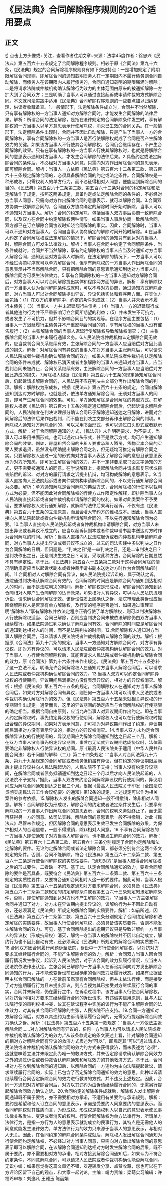 # 《民法典》合同解除程序规则的20个适用要点
## 正文
☝ 点击上方头像或+关注，查看作者往期文章~来源：法学45度作者：徐忠兴《民法典》第五百六十五条规定了合同解除程序规则。相较于原《合同法》第九十六条，《民法典》规定的合同解除程序规则具有如下突出特点：一是增加规定了附期限解除合同规则，即解除合同的通知载明债务人在一定期限内不履行债务则合同自动解除，而债务人在该期限内未履行债务的，合同自通知载明的期限届满时解除；二是将请求法院或仲裁机构确认解除行为效力的主体范围由原来的被通知解除一方扩大到了合同双方；三是明确了当事人可以通过直接起诉或申请仲裁的方式解除合同。本文就司法实践中适用《民法典》合同解除程序规则的一些要点加以归纳整理，供读者收藏备查。1.一般情形下，法定解除条件成立时，合同并不当然解除，只有享有解除权的一方当事人通知对方解除合同时，才能发生合同解除的法律后果。解析：所谓合同的法定解除，是指在法律规定的合同解除条件发生时，享有解除权的一方当事人以单方意思表示行使解除权，消灭已生效的合同关系。在一般情形下，法定解除条件出现时，合同并不因此自动解除，只是产生了当事人一方的合同解除权，享有合同解除权的一方当事人是否行使解除权就成了合同是否产生解除效力的关键。如果该方当事人不行使其合同解除权，合同仍会继续存在，不产生合同解除的效果。只有在享有解除权的一方当事人行使其解除权时，也就是将解除合同的意思表示通知对方当事人，才发生合同解除的法律后果。2.具备约定或法定解除合同的条件后，不必经对方当事人同意，只需向对方作出解除合同的意思表示，即可解除合同。解析：当事人一方依照《民法典》第五百六十二条第二款、第五百六十三条规定解除合同的，必须具备解除合同的约定或法定条件。合同解除权是一种形成权，只需权利人的单方行为，而不必征得相对人同意，便能达到解除合同的目的。《民法典》第五百六十二条第二款、第五百六十三条对合同的约定解除和法定解除作了规定，按照这两条规定，具备约定或法定解除合同的条件的，不必经对方当事人同意，只需向对方作出解除合同的意思表示，就可以解除合同。3.合同双方协商一致解除合同的，合同自双方协商确定的解除时间开始时解除，当事人可以不通知对方当事人。解析：合同的约定解除，包括当事人双方事后协商一致解除合同，以及双方在合同中约定解除权两种情形。如果当事人事后协商一致解除合同，双方都已在订立解除合同协议时知晓合同解除的事实。因此，合同解除时，当事人可以不通知对方当事人，合同自当事人协商确定的解除时间开始时解除。4.在当事人约定了合同解除权或法定解除的情况下，解除合同的通知只有到达对方当事人时，解除合同方可发生法律效力。解析：当事人在合同中约定了合同解除条件，当条件成就时，合同并不当然解除，享有约定解除权的当事人应当及时通知对方当事人解除合同，通知到达对方当事人时解除。在法定解除的情况下，一方当事人可以不经过协商程序就可以单方解除合同，但享有解除权的一方当事人作出解除合同的意思表示并不当然解除合同，只有把解除合同的意思表示通知到达对方当事人时，解除合同方可发生法律效力。5.享有合同解除权的一方当事人通知对方解除合同后，对方当事人可以对合同解除提出实体和程序两方面的异议。解析：享有解除权的一方当事人认为合同解除条件成就时，可以不与对方协商，通过通知方式解除合同，对方当事人可以对合同解除提出异议，异议包括实体和程序两方面。在实体方面包括：（1）在双方约定解除中，约定的条件未成就；（2）当事人并未表示不履行主债务；（3）当事人一方并未迟延履行主债务；（4）当事人一方的迟延履行或者其他违约行为并不严重影响订立合同所期望的利益；（5）并未发生不可抗力，或者发生了不可抗力，但并不影响合同目的的实现等。在程序方面主要包括：（1）当事人一方迟延履行主债务并不严重影响合同目的的，享有解除权的当事人没有催告履行；（2）主张解除合同的当事人迟延行使解除权导致解除权消灭；（3）主张解除合同的当事人并未履行通知义务。6.人民法院或仲裁机构认定解除合同无效的，应当裁判合同关系继续有效，主张解除合同的一方当事人应当赔偿对方因此造成的损失。解析：对解除合同有异议的当事人在对方当事人主张解除后，可以请求人民法院或者仲裁机构确认解除合同的效力。如果人民法院或者仲裁机构认定解除合同的条件未成就、解除权已消灭或者主张解除的当事人未通知对方当事人，应当裁判合同未被终止，合同关系继续有效，主张解除合同的一方当事人应当赔偿对方因此造成的损失。7.解除权人根据《民法典》第五百六十五条的规定通知解除合同后，仍起诉请求解除合同的，人民法院不应在判决主文部分再作出解除合同的判项。解析：解除权为形成权，根据《民法典》第五百六十五条的规定，合同自解除通知到达对方时解除。也就是说，依法单方通知解除合同，无须对方当事人的同意，即可产生解除合同的效果。可见，单方通知解除是合同解除的典型方式。在解除权人根据《民法典》第五百六十五条的规定通知解除合同后，仍起诉请求解除合同的，人民法院宜在判决论理部分确认合同已于解除通知送达之日解除，进而对合同解除后的法律后果作出裁判，而不能在判决主文部分再作出解除合同的判项。8.解除权人通知对方解除合同的，可以采用书面形式，也可以通过口头形式或者默示方式。解析：对于合同解除通知的方式，《民法典》未作明确要求，为不要式，当事人可以采用书面形式，也可以通过口头形式，甚至是默示方式，均可产生通知解除合同的效果。例如，房屋租赁合同的出租人要求承租人腾房，货物买卖合同的买受人要求退货，虽然没有明确提出解除合同之名，但无疑均可推定有解除合同之实。只要解除权人通过一定的形式向对方当事人表达了解除合同的意思且该意思表示为对方所知悉，即可发生解除合同的效力，并不一定非要采取书面文字通知的方式，更不需要被通知人的同意。在学说解释上，提起解除合同并请求恢复原状或损害赔偿的诉讼、对对方的履行请求之诉提出抗辩，均可构成解除的意思表示。9.当事人直接向人民法院起诉或者向仲裁机构申请解除合同的，不以先行通知解除合同为必要。解析：单方通知解除是合同解除的典型方式，合同解除权的行使不以裁判方式为必要，但不能因此对合同解除权的行使方式作限定性解释，即排除当事人向人民法院直接起诉或者向仲裁机构申请解除合同的权利。如果对此类案件不予受理，要求解除权人先行通知解除，就解除的法律后果再行起诉，不仅有违《民法典》第五百六十五条的立法原意，而且会增大守约方的维权成本。因此，当事人直接向人民法院起诉或者向仲裁机构申请解除合同的，不以先行通知解除合同为必要。10.当事人直接向人民法院起诉或者向仲裁机构申请解除合同，对方当事人未提出异议或者异议不成立的，应当以起诉状副本或者仲裁申请书副本送达对方时作为合同解除的时间。解析：当事人直接向人民法院起诉或者向仲裁机构申请解除合同，对方当事人未提出异议或者异议不成立的，过去的司法实践中多以判决之日作为合同解除的日期，但问题是，“判决之日”是一审判决之日，还是二审判决之日？是判决作出之日，还是判决生效之日？可见，采取此种方法，合同解除的日期显然不具有确定性。基于此，《民法典》第五百六十五条第二款对于这种合同解除的情况明确规定应当以起诉状副本或者仲裁申请书副本送达对方时作为合同解除的时间。11.合同相对人对解除合同有异议，向人民法院提起诉讼的，属于确认之诉，法院通过判决确认解除合同有效的，合同解除的时间应是解除合同的通知到达相对人的时间，而不是法院判决的时间。解析：解除权是形成权，解除合同的通知到达合同相对人即产生合同解除的法律效果。如果相对人有异议，可以向人民法院提起诉讼，请求确认合同解除无效。该诉讼性质上属确认之诉，法院审理此类诉讼应当围绕解除权人是否享有单方解除权，及行使的程序是否适当，如果通过审理查明“解除权人”享有解除权并依法定程序正确行使了单方解除权，则可以判决解除权人行使解除权适当、合同已解除，否则应当判决合同未被依法解除仍由双方当事人继续履行。如果法院通过判决确认了解除合同有效，合同解除的时间应是解除合同的通知到达相对人的时间，而不是法院判决的时间。12.合同解除权人通知对方当事人解除合同后，可以请求人民法院或者仲裁机构确认解除合同的效力。解析：根据原《合同法》第九十六条的规定，当事人一方通知对方解除合同时，对方享有异议权，即对方有异议的，可以请求人民法院或者仲裁机构确认解除合同的效力。对于当事人一方行使合同解除权后，其能否请求人民法院或者仲裁机构确认解除合同的效力，原《合同法》第九十六条并未作出规定。《民法典》第五百六十五条弥补了这一立法不足，明确允许合同解除权人在通知对方当事人解除合同后，可以请求人民法院或者仲裁机构确认解除合同的效力。13.当事人双方可以约定合同解除异议权的行使期间，异议期间届满相对方没有表示异议的，相对方的异议权消灭。解析：根据《民法典》第五百六十五条的规定，合同解除权人在通知对方当事人解除合同后，如果对方对解除合同有异议，则任何一方当事人均可以请求人民法院或者仲裁机构确认解除行为的效力。但《民法典》第五百六十五条未就相关异议权的行使期限作出规定。通常而言，这里的异议期间的确定应当与合同解除权的行使期限的确定相当。根据合同自由原则，应当允许当事人对异议期间作出约定。即在当事人约定解除权时，事先约定异议权的行使期间，解除权人也可以在行使解除权时提出合理的异议期间，如果对方表示同意，即可视为对异议期间作出了约定。异议期间届满相对方没有表示异议的，相对方的异议权消灭。14.当事人双方未约定合同解除异议权的行使期间的，异议期间应为解除合同通知到达之日起三个月。解析：在双方当事人没有事先约定异议期间，事后也无法就异议期间达成协议时，法律需要确定非解除权人行使异议权的期间。原《最高人民法院关于适用〈中华人民共和国合同法〉若干问题的解释（二）》第二十四条规定：“当事人对合同法第九十六条、第九十九条规定的合同解除或者债务抵销虽有异议，但在约定的异议期限届满后才提出异议并向人民法院起诉的，人民法院不予支持；当事人没有约定异议期间，在解除合同或者债务抵销通知到达之日起三个月以后才向人民法院起诉的，人民法院不予支持。”据此，当事人双方未约定合同解除异议权的行使期间的，异议期间应为解除合同通知到达之日起三个月。根据《最高人民法院关于印发〈全国法院贯彻实施民法典工作会议纪要〉的通知》第12条的规定，上述规定可以作为相关案件的参考依据。15.解除权人发出的解除合同通知一般不得撤销，除非相对人同意。解析：合同解除权为形成权，解除合同的约定或者法定条件发生后，只要享有解除权的一方当事人作出解除合同的意思表示，合同的权利义务就终止了，而无需再获得另一方的同意。依司法实践，解除合同的意思表示一般不得撤销，对此《民法典》尽管未作规定，但因解除合同的意思表示生效已发生合同解除的效果，为保护相对人的合理信赖，一般不得撤销，除非相对人同意。16.不享有合同解除权的一方当事人即使通知了对方当事人解除合同，也不能发生解除合同的效力。解析：《民法典》第五百六十二条第二款、第五百六十三条分别规定了合同约定解除和法定解除的要件。无论约定解除合同或者法定解除合同，都必须分别符合这两个条文规定的条件。否则，合同不能解除。符合《民法典》第五百六十二条第二款、第五百六十三条是行使合同解除权的实质性要件，“通知对方”是当事人取得合同解除权之后的形式要件，二者缺一不可。基于此，认定合同解除通知的效力，要看合同解除的要件是否具备，既要符合《民法典》第五百六十二条第二款、第五百六十三条规定的实质性要件，又要符合通知合同相对人这一形式要件。据此可知，当事人根据《民法典》第五百六十五条的规定通知对方要求解除合同，必须具备《民法典》第五百六十二条第二款规定的约定解除条件或者第五百六十三条规定的法定解除条件，否则，即使解除通知到达对方也不产生解除的效力。17.当事人一方主张解除合同并通知了对方，对方未在异议期内提出异议的，该解约行为并不因此自动有效，还必须满足《民法典》所规定的解除合同的实质要件。解析：如前所述，因《民法典》第五百六十二条第二款、第五百六十三条分别规定了合同约定解除和法定解除的实质要件，故当事人行使合同解除权，必须具备该实质要件，否则不能发生解除合同的效力。可见，基于合同解除提出的逾期异议只是导致非解约一方当事人的异议权（形成抗辩权）消灭，解约一方当事人的解除权并不因此自动成立，解约行为也不因此自动有效，还必须满足《民法典》所规定的解除合同的实质要件。18.合同双方因合同履行问题诉至法院，诉讼中一方行使合同解除权，以对抗对方要求其继续履行合同的，不能产生解除合同的效力。解析：合同双方当事人因合同履行情况发生争议，起诉到人民法院后，对于该合同的效力及履行情况，应当由人民法院依法作出认定。主张合同已解除的一方当事人在诉讼期间向对方发出解除合同通知的行为，并不能改变诉讼前已经确定的合同效力及履行状态。如果有证据证明主张合同已解除的一方在诉前虽然享有合同解除权，但并未依法行使，而是接受了对方逾期履行行为且未提出异议，则应当视为其已接受对方继续履行合同的事实，合同并未解除，仍在履行之中。在诉讼过程中，该方当事人行使合同解除权，以对抗合同相对方要求其继续履行合同的诉讼请求，有违诚实信用原则，且与人民法院行使的审判权相冲突，故其在诉讼程序中实施的该行为不能产生解除合同的法律效力，对其有关合同已经解除的主张，人民法院不应支持。19.合同一方通知对方解除合同后，对方以其违约为由诉请继续履行合同的，无需另行提起解除合同效力确认之诉。解析：《民法典》第五百六十五条第一款规定：“当事人一方依法主张解除合同……对方对解除合同有异议的，任何一方当事人均可以请求人民法院或者仲裁机构确认解除行为的效力。”从该条款规定的条文表述上看，针对解除合同通知的相对方对解除合同有异议的救济方式表述为“可以”，即规定其“可以”通过请求人民法院或者仲裁机构确认解除合同的效力的方式来获得救济，而未表述为“必须”，这就意味着立法并未限定此为唯一的救济方式，并未否定除请求确认解除合同效力之外的通过诉讼或者仲裁否认解除通知和解除效力的其他救济方式。基于此，合同相对方在收到解除合同的通知后，以解除合同的一方违约为由向法院提起诉讼，请求继续履行合同的，实际上已包含了否定解除合同通知的效力的意思。此种以诉请继续履行合同否定解除合同的效力进行救济的方式，并不违反上述规定。因此，合同一方通知对方解除合同后，对方以其违约为由诉请继续履行合同的，无需另行提起解除合同效力确认之诉。20.合同约定的解除条件成就后，解除权人发出解除合同通知既不属于要约，亦不需要相对方承诺，不适用有关要约与承诺规则。解析：要约是希望和他人订立合同的意思表示，承诺是受要约人同意要约的意思表示。而合同解除权就其性质而言，为形成权。形成权是指权利人以自己的意思表示使民事法律关系发生、变更或者消灭的权利。行使合同解除权为单方法律行为，所谓单方法律行为，是指一方行为人的意思表示就能成立的民事行为，其特点是无需他人的同意就能发生法律效力，单方法律行为的效力只来源于当事人的意思表示，与相对人无关。因此，在合同约定的解除合同条件成就后，解除权人发出解除合同通知为行使合同约定解除权，不必经过对方当事人同意，只需向对方做出解除合同的意思表示即可以解除合同，在该解除合同通知到达相对方时发生解除合同的后果，既不属于要约，亦不需要相对方的承诺。相对方接到解除合同通知后，如果认为不符合约定条件，不同意解除合同，可以请求人民法院或者仲裁机构确认能否解除合同。无讼小编：如果您觉得这篇文章还不错，欢迎转发分享、点赞收藏，您也可以在下方评论区留下自己的观点，和大家一起讨论。主编：靖力责编：梁萌实习编辑：许福玲审核：刘逸凡 王雅玉 陈丽娟